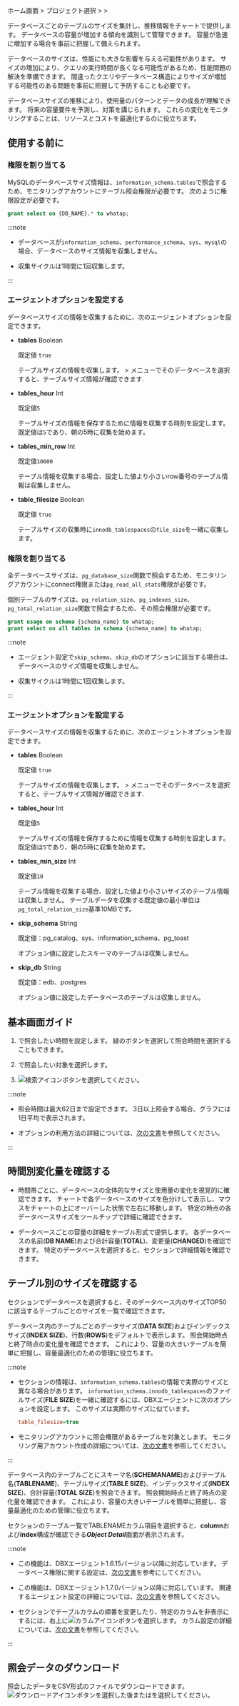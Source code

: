 ホーム画面 &gt; プロジェクト選択 &gt; <Cmdname sid="side_reportStat" className="uitext" /> &gt; <Cmdname sid="side_dbSize" className="uitext" />

データベースごとのテーブルのサイズを集計し、推移情報をチャートで提供します。 データベースの容量が増加する傾向を識別して管理できます。 容量が急速に増加する場合を事前に把握して備えられます。

データベースのサイズは、性能にも大きな影響を与える可能性があります。 サイズの増加により、クエリの実行時間が長くなる可能性があるため、性能問題の解決を準備できます。 間違ったクエリやデータベース構造によりサイズが増加する可能性のある問題を事前に把握して予防することも必要です。

データベースサイズの推移により、使用量のパターンとデータの成長が理解できます。 将来の容量要件を予測し、対策を講じられます。 これらの変化をモニタリングすることは、リソースとコストを最適化するのに役立ちます。

## 使用する前に

<InDoc product='mysql'>

### 権限を割り当てる

MySQLのデータベースサイズ情報は、`information_schema.tables`で照会するため、モニタリングアカウントにテーブル照会権限が必要です。 次のように権限設定が必要です。

```sql
grant select on {DB_NAME}.* to whatap;
```

:::note

- データベースが`information_schema`、`performance_schema`、`sys`、`mysql`の場合、データベースのサイズ情報を収集しません。

- 収集サイクルは1時間に1回収集します。

:::

### エージェントオプションを設定する

データベースサイズの情報を収集するために、次のエージェントオプションを設定できます。

- **tables** <span class='type'>Boolean</span>

  既定値 `true`

  テーブルサイズの情報を収集します。 <Cmdname sid="side_reportStat" className="uitext" /> &gt; <Cmdname sid="side_dbSize" className="uitext" /> メニューでそのデータベースを選択すると、テーブルサイズ情報が確認できます.

- **tables_hour** <span class='type'>Int</span>

  既定値`5`

  テーブルサイズの情報を保存するために情報を収集する時刻を設定します。 既定値は`5`であり、朝の5時に収集を始めます。

- **tables_min_row** <span class='type'>Int</span>

  既定値`10000`

  テーブル情報を収集する場合、設定した値より小さいrow番号のテーブル情報は収集しません。

- **table_filesize** <span class='type'>Boolean</span>

  既定値 `true`

  テーブルサイズの収集時に`innodb_tablespaces`の`file_size`を一緒に収集します。

</InDoc>

<InDoc product='postgresql'>

### 権限を割り当てる

全データベースサイズは、`pg_database_size`関数で照会するため、モニタリングアカウントにconnect権限または`pg_read_all_stats`権限が必要です。

個別テーブルのサイズは、`pg_relation_size`、`pg_indexes_size`、`pg_total_relation_size`関数で照会するため、その照会権限が必要です。

```sql
grant usage on schema {schema_name} to whatap;
grant select on all tables in schema {schema_name} to whatap;
```

:::note

- エージェント設定で`skip_schema`、`skip_db`のオプションに該当する場合は、データベースのサイズ情報を収集しません。

- 収集サイクルは1時間に1回収集します。

:::

### エージェントオプションを設定する

データベースサイズの情報を収集するために、次のエージェントオプションを設定できます。

- **tables** <span class='type'>Boolean</span>

  既定値 `true`

  テーブルサイズの情報を収集します。 <Cmdname sid="side_reportStat" className="uitext" /> &gt; <Cmdname sid="side_dbSize" className="uitext" /> メニューでそのデータベースを選択すると、テーブルサイズ情報が確認できます.

- **tables_hour** <span class='type'>Int</span>

  既定値`5`

  テーブルサイズの情報を保存するために情報を収集する時刻を設定します。 既定値は`5`であり、朝の5時に収集を始めます。

- **tables_min_size** <span class='type'>Int</span>

  既定値`10`

  テーブル情報を収集する場合、設定した値より小さいサイズのテーブル情報は収集しません。 テーブルデータを収集する既定値の最小単位は`pg_total_relation_size`基準10MBです。

- **skip_schema** <span class='type'>String</span>

  既定値：pg_catalog、sys、information_schema、pg_toast

  オプション値に設定したスキーマのテーブルは収集しません。

- **skip_db** <span class='type'>String</span>

  既定値：edb、postgres

  オプション値に設定したデータベースのテーブルは収集しません。

</InDoc>

## 基本画面ガイド

<ProdImg img='db-database-size.png' desc='データベースのサイズ'/>

1. <Cmdname sid="time" className="uitext" />で照会したい時間を設定します。 緑のボタンを選択して照会時間を選択することもできます。

2. <Cmdname sid="instance" className="uitext" />で照会したい対象を選択します。

3. ![検索アイコン](/img/ico-btn-search.png)ボタンを選択してください。

:::note

- 照会時間は最大62日まで設定できます。 3日以上照会する場合、グラフには1日平均で表示されます。

- <Cmdname sid="time" className="uitext" />オプションの利用方法の詳細については、[次の文書](usage-ui#timeselector)を参照してください。

:::

## 時間別変化量を確認する

<ProdImg img='db-database-size-select-db.png' desc='DBサイズ'/>

- <Cmdname sid="TTL06025" className="uitext" />

  時間帯ごとに、データベースの全体的なサイズと使用量の変化を視覚的に確認できます。 チャートで各データベースのサイズを色分けして表示し、マウスをチャートの上にオーバーした状態で左右に移動します。 特定の時点の各データベースサイズをツールチップで詳細に確認できます。

- <Cmdname sid="TTL06026" className="uitext" />

  データベースごとの容量の詳細をテーブル形式で提供します。 各データベースの名前(**DB NAME**)および合計容量(**TOTAL**)、変更量(**CHANGED**)を確認できます。 特定のデータベースを選択すると、<Cmdname sid="TTL06572" className="uitext" />セクションで詳細情報を確認できます。

## テーブル別のサイズを確認する

<Cmdname sid="TTL06026" className="uitext" />セクションでデータベースを選択すると、そのデータベース内のサイズTOP50に該当するテーブルごとのサイズを一覧で確認できます。

<ProdImg img='db-database-size-top50.png' desc='DBサイズ'/>

<InDoc product='mysql'>

データベース内のテーブルごとのデータサイズ(**DATA SIZE**)およびインデックスサイズ(**INDEX SIZE**)、行数(**ROWS**)をデフォルトで表示します。 照会開始時点と終了時点の変化量を確認できます。 これにより、容量の大きいテーブルを簡単に把握し、容量最適化のための管理に役立ちます。

:::note

- <Cmdname sid="TTL06026" className="uitext" />セクションの情報は、`information_schema.tables`の情報で実際のサイズと異なる場合があります。 `information_schema.innodb_tablespaces`のファイルサイズ(**FILE SIZE**)を一緒に確認するには、DBXエージェントに次のオプションを設定します。 このサイズは実際のサイズに似ています。

  ```ini title='whatap.conf'
  table_filesize=true
  ```

- モニタリングアカウントに照会権限があるテーブルを対象とします。 モニタリング用アカウント作成の詳細については、[次の文書](install-agent#uid)を参照してください。

:::

</InDoc>

<InDoc product='postgresql'>

データベース内のテーブルごとにスキーマ名(**SCHEMANAME**)およびテーブル名(**TABLENAME**)、テーブルサイズ(**TABLE SIZE**)、インデックスサイズ(**INDEX SIZE**)、合計容量(**TOTAL SIZE**)を照会できます。 照会開始時点と終了時点の変化量を確認できます。 これにより、容量の大きいテーブルを簡単に把握し、容量最適化のための管理に役立ちます。

</InDoc>

<Xclude product="mongodb">

<Cmdname sid="TTL06572" className="uitext" />セクションのテーブル一覧で<span class="uitext">TABLENAME</span>カラム項目を選択すると、**column**および**index**構成が確認できる***Object Detail***画面が表示されます。

<ProdImg img='db-database-size-objectdetail.png' desc='Object detail' />

</Xclude>

:::note

<InDoc product="postgresql">

- この機能は、DBXエージェント1.6.15バージョン以降に対応しています。 データベース権限に関する設定は、[次の文書](install-agent#uid)を参考にしてください。

</InDoc>

<InDoc product="mongodb">

- この機能は、DBXエージェント1.7.0バージョン以降に対応しています。 関連するエージェント設定の詳細については、[次の文書](agent-dbx-settings#collectdata)を参照してください。

</InDoc>

- <Cmdname sid="TTL06572" className="uitext" />セクションでテーブルカラムの順番を変更したり、特定のカラムを非表示にするには、右上に![カラムアイコン](/img/ico-column.svg)ボタンを選択します。 カラム設定の詳細については、[次の文書](instance-monitoring#change-column)を参照してください。

:::

## 照会データのダウンロード

照会したデータをCSV形式のファイルでダウンロードできます。 ![ダウンロードアイコン](/img/ic-csv-download-ms.svg)ボタンを選択した後<Cmdname sid="TTL06026" className="uitext" />または<Cmdname sid="TTL06572" className="uitext" />を選択してください。
